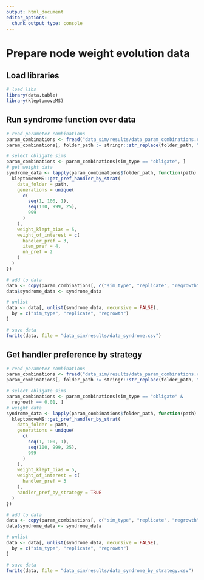 ```yaml
---
output: html_document
editor_options:
  chunk_output_type: console
---
```


# Prepare node weight evolution data

## Load libraries


```r
# load libs
library(data.table)
library(kleptomoveMS)
```


## Run syndrome function over data


```r
# read parameter combinations
param_combinations <- fread("data_sim/results/data_param_combinations.csv")
param_combinations[, folder_path := stringr::str_replace(folder_path, "data", "data_sim")]

# select obligate sims
param_combinations <- param_combinations[sim_type == "obligate", ]
# get weight data
syndrome_data <- lapply(param_combinations$folder_path, function(path) {
  kleptomoveMS::get_pref_handler_by_strat(
    data_folder = path,
    generations = unique(
      c(
        seq(1, 100, 1), 
        seq(100, 999, 25), 
        999
      )
    ),
    weight_klept_bias = 5,
    weight_of_interest = c(
      handler_pref = 3,
      item_pref = 4,
      nh_pref = 2
    )
  )
})

# add to data
data <- copy(param_combinations[, c("sim_type", "replicate", "regrowth")])
data$syndrome_data <- syndrome_data

# unlist
data <- data[, unlist(syndrome_data, recursive = FALSE),
  by = c("sim_type", "replicate", "regrowth")
]

# save data
fwrite(data, file = "data_sim/results/data_syndrome.csv")
```


## Get handler preference by strategy


```r
# read parameter combinations
param_combinations <- fread("data_sim/results/data_param_combinations.csv")
param_combinations[, folder_path := stringr::str_replace(folder_path, "data", "data_sim")]

# select obligate sims
param_combinations <- param_combinations[sim_type == "obligate" &
  regrowth == 0.01, ]
# weight data
syndrome_data <- lapply(param_combinations$folder_path, function(path) {
  kleptomoveMS::get_pref_handler_by_strat(
    data_folder = path,
    generations = unique(
      c(
        seq(1, 100, 1), 
        seq(100, 999, 25), 
        999
      )
    ),
    weight_klept_bias = 5,
    weight_of_interest = c(
      handler_pref = 3
    ),
    handler_pref_by_strategy = TRUE
  )
})

# add to data
data <- copy(param_combinations[, c("sim_type", "replicate", "regrowth")])
data$syndrome_data <- syndrome_data

# unlist
data <- data[, unlist(syndrome_data, recursive = FALSE),
  by = c("sim_type", "replicate", "regrowth")
]

# save data
fwrite(data, file = "data_sim/results/data_syndrome_by_strategy.csv")
```

